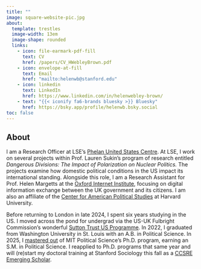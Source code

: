 ```yaml
---
title: ""
image: square-website-pic.jpg
about:
  template: trestles
  image-width: 13em
  image-shape: rounded
  links:
    - icon: file-earmark-pdf-fill
      text: CV
      href: /papers/CV_HWebleyBrown.pdf
    - icon: envelope-at-fill
      text: Email
      href: "mailto:helenwb@stanford.edu"
    - icon: linkedin
      text: LinkedIn
      href: https://www.linkedin.com/in/helenwebley-brown/
    - text: "{{< iconify fa6-brands bluesky >}} Bluesky"
      href: https://bsky.app/profile/helenwb.bsky.social
toc: false
---
```


## About

I am a Research Officer at LSE's [Phelan United States Centre](https://www.lse.ac.uk/united-states). At LSE, I work on several projects within Prof. Lauren Sukin's program of research entitled *Dangerous Divisions: The Impact of Polarization on Nuclear Politics.* The projects examine how domestic political conditions in the US impact its international standing. Alongside this role, I am a Research Assistant for Prof. Helen Margetts at the [Oxford Internet Institute](https://www.oii.ox.ac.uk/), focusing on digital information exchange between the UK government and its citizens. I am also an affiliate of the [Center for American Political Studies](https://caps.gov.harvard.edu/) at Harvard University.

Before returning to London in late 2024, I spent six years studying in the US. I moved across the pond for undergrad via the US-UK Fulbright Commission's wonderful [Sutton Trust US Programme](https://us.suttontrust.com/). In 2022, I graduated from Washington University in St. Louis with an A.B. in Political Science. In 2025, I [mastered out](https://www.linkedin.com/posts/helenwebley-brown_next-week-ill-walk-across-the-graduation-activity-7331800565376557056-U5uH?utm_source=share&utm_medium=member_desktop&rcm=ACoAACKRvCYBJ3RqtNYIyMeTrW_U2gtsNwE-eQ8) of MIT Political Science's Ph.D. program, earning an S.M. in Political Science. I reapplied to Ph.D. programs that same year and will (re)start my doctoral training at Stanford Sociology this fall as a [CCSRE Emerging Scholar](https://ccsre.stanford.edu/programs/ccsre-emerging-scholars).

<meta name="description" content="Helen Webley-Brown is a Research Officer at LSE’s Phelan United States Centre and a Research Assistant at the Oxford Internet Institute." />

<meta name="google-site-verification" content="awhCG90OuinCNn1cCOCudHdqQGQzZ92Y5B0rHoeilgM" />

<meta property="og:description" content="Helen Webley-Brown is a Research Officer at LSE’s Phelan United States Centre and a Research Assistant at the Oxford Internet Institute." />